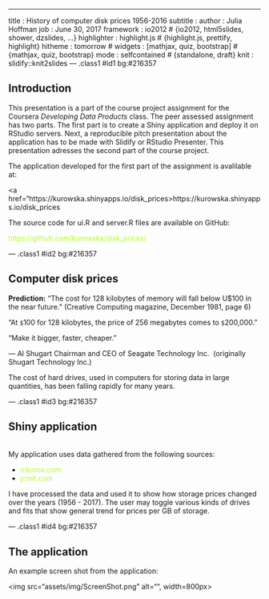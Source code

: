 ---
title       : History of computer disk prices 1956-2016
subtitle    : 
author      : Julia Hoffman
job         : June 30, 2017
framework   : io2012        # {io2012, html5slides, shower, dzslides, ...}
highlighter : highlight.js  # {highlight.js, prettify, highlight}
hitheme     : tomorrow      # 
widgets     : [mathjax, quiz, bootstrap] # {mathjax, quiz, bootstrap}
mode        : selfcontained # {standalone, draft}
knit        : slidify::knit2slides
---  .class1 #id1 bg:#216357

<style media="screen">
a:link { color:#b3ff1a; text-decoration: none; }
a:visited { color:#99e600; text-decoration: none; }
a:hover { color:##ffff00; text-decoration: none; }
a:active { color:#ffffff; text-decoration: underline; }
</style>

## Introduction

This presentation is a part of the course project assignment for the Coursera 
*Developing Data Products* class. The peer assessed assignment has two parts. 
The first part is to create a Shiny application and deploy it on RStudio servers. 
Next, a reproducible pitch presentation about the application has to be made with 
Slidify or RStudio Presenter. This presentation adresses the second part of the course project.

The application developed for the first part of the assignment is avalilable at:

<a href="https://kurowska.shinyapps.io/disk_prices>https://kurowska.shinyapps.io/disk_prices</a>

The source code for ui.R and server.R files are available on GitHub:

<a href="https://github.com/kurowska/disk_prices/">https://github.com/kurowska/disk_prices/</a>

--- .class1 #id2 bg:#216357

## Computer disk prices

**Prediction:**
"The cost for 128 kilobytes of memory will fall below U$100 in the near future." 
(Creative Computing magazine, December 1981, page 6)

"At `$`100 for 128 kilobytes, the price of 256 megabytes comes to `$`200,000." 

"Make it bigger, faster, cheaper. "

— Al Shugart 
Chairman and CEO of Seagate Technology Inc. 
(originally Shugart Technology Inc.) 

The cost of hard drives, used in computers for storing data in large quantities, 
has been falling rapidly for many years. 


---  .class1 #id3 bg:#216357

<style>
a:link { color:#b3ff1a; text-decoration: none; }
a:visited { color:#99e600; text-decoration: none; }
a:hover { color:##ffff00; text-decoration: none; }
a:active { color:#ffffff; text-decoration: underline; }
</style>

## Shiny application

</br>
My application uses data gathered from the following sources:

* <a href="http://www.mkomo.com/cost-per-gigabyte">mkomo.com</a>
* <a href="http://www.jcmit.net/diskprice.htm">jcmit.com</a>

I have processed the data and used it to show how storage prices changed over 
the years (1956 - 2017). The user may toggle various kinds of drives and fits 
that show general trend for prices per GB of storage.

---  .class1 #id4 bg:#216357

## The application 

An example screen shot from the application:

<img src="assets/img/ScreenShot.png" alt="", width=800px>






